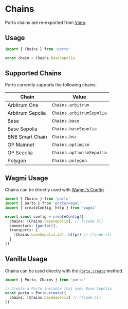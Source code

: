 # Chains

Porto chains are re-exported from [Viem](https://viem.sh/docs/chains/introduction).

## Usage

```ts twoslash
import { Chains } from 'porto'

const chain = Chains.baseSepolia
```

## Supported Chains

Porto currently supports the following chains:

| Chain | Value |
| ----- | ------ |
| Arbitrum One | `Chains.arbitrum` |
| Arbitrum Sepolia | `Chains.arbitrumSepolia` |
| Base | `Chains.base` |
| Base Sepolia | `Chains.baseSepolia` |
| BNB Smart Chain | `Chains.bsc` |
| OP Mainnet | `Chains.optimism` |
| OP Sepolia | `Chains.optimismSepolia` |
| Polygon | `Chains.polygon` |

## Wagmi Usage

Chains can be directly used with [Wagmi's Config](https://wagmi.sh/react/api/createConfig)

```ts twoslash
import { Chains } from 'porto'
import { porto } from 'porto/wagmi'
import { createConfig, http } from 'wagmi'

export const config = createConfig({
  chains: [Chains.baseSepolia], // [!code hl]
  connectors: [porto()],
  transports: {
    [Chains.baseSepolia.id]: http() // [!code hl]
  }
})
```

## Vanilla Usage

Chains can be used directly with the [`Porto.create`](/sdk/api/porto/create#chains) method.

```ts twoslash
import { Porto, Chains } from 'porto'

// Create a Porto instance that uses Base Sepolia
const porto = Porto.create({
  chains: [Chains.baseSepolia] // [!code hl]
})
```

